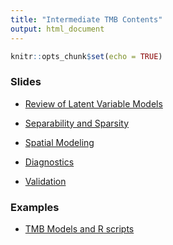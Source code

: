 ```yaml
---
title: "Intermediate TMB Contents"
output: html_document
---
```


```r
knitr::opts_chunk$set(echo = TRUE)
```
### Slides

- [Review of Latent Variable Models](https://nsawtraining.github.io/TMBtraining/02-intermediate-tmb/00_LVM.html)

- [Separability and Sparsity](https://nsawtraining.github.io/TMBtraining/02-intermediate-tmb/01_Sparsity.html)

- [Spatial Modeling](https://nsawtraining.github.io/TMBtraining/02-intermediate-tmb/02_SpatialModels.pdf)

- [Diagnostics](https://nsawtraining.github.io/TMBtraining/02-intermediate-tmb/03_Diagnostics.pdf)

- [Validation](https://nsawtraining.github.io/TMBtraining/02-intermediate-tmb/04_TMBvalidation.html)

### Examples
- [TMB Models and R scripts](https://github.com/NSAWTraining/TMBtraining/tree/main/docs/02-intermediate-tmb/lecture_code)